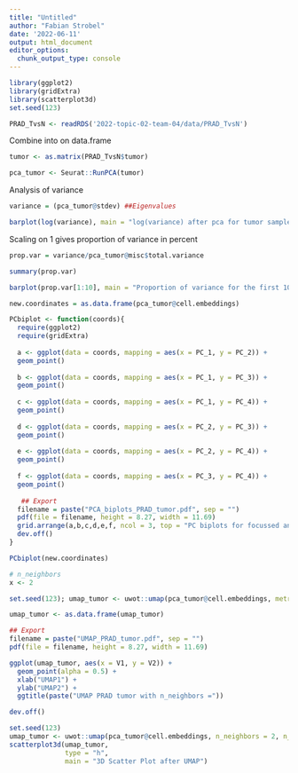 ```yaml
---
title: "Untitled"
author: "Fabian Strobel"
date: '2022-06-11'
output: html_document
editor_options: 
  chunk_output_type: console
---
```


```r
library(ggplot2)
library(gridExtra)
library(scatterplot3d)
set.seed(123)
```

```r
PRAD_TvsN <- readRDS('2022-topic-02-team-04/data/PRAD_TvsN')
```

Combine into on data.frame
```r
tumor <- as.matrix(PRAD_TvsN$tumor)
```

```r
pca_tumor <- Seurat::RunPCA(tumor)
```

Analysis of variance
```r
variance = (pca_tumor@stdev) ##Eigenvalues

barplot(log(variance), main = "log(variance) after pca for tumor samples of PRAD dataset", xlab = "PC_i", ylab = "log(variance)")
```

Scaling on 1 gives proportion of variance in percent
```r
prop.var = variance/pca_tumor@misc$total.variance

summary(prop.var)

barplot(prop.var[1:10], main = "Proportion of variance for the first 10 PCs", xlab = "PCs", ylab = "Proportion of variance")
```

```r
new.coordinates = as.data.frame(pca_tumor@cell.embeddings)

PCbiplot <- function(coords){
  require(ggplot2)
  require(gridExtra)
  
  a <- ggplot(data = coords, mapping = aes(x = PC_1, y = PC_2)) +
  geom_point()
  
  b <- ggplot(data = coords, mapping = aes(x = PC_1, y = PC_3)) +
  geom_point()
  
  c <- ggplot(data = coords, mapping = aes(x = PC_1, y = PC_4)) +
  geom_point()
  
  d <- ggplot(data = coords, mapping = aes(x = PC_2, y = PC_3)) +
  geom_point()
          
  e <- ggplot(data = coords, mapping = aes(x = PC_2, y = PC_4)) +
  geom_point()
  
  f <- ggplot(data = coords, mapping = aes(x = PC_3, y = PC_4)) +
  geom_point()
  
   ## Export
  filename = paste("PCA_biplots_PRAD_tumor.pdf", sep = "")
  pdf(file = filename, height = 8.27, width = 11.69)
  grid.arrange(a,b,c,d,e,f, ncol = 3, top = "PC biplots for focussed analysis (tumor)")
  dev.off()
}

PCbiplot(new.coordinates)
```

```r
# n_neighbors
x <- 2

set.seed(123); umap_tumor <- uwot::umap(pca_tumor@cell.embeddings, metric = "cosine", n_components = 2)

umap_tumor <- as.data.frame(umap_tumor)

## Export
filename = paste("UMAP_PRAD_tumor.pdf", sep = "")
pdf(file = filename, height = 8.27, width = 11.69)

ggplot(umap_tumor, aes(x = V1, y = V2)) + 
  geom_point(alpha = 0.5) +
  xlab("UMAP1") +
  ylab("UMAP2") +
  ggtitle(paste("UMAP PRAD tumor with n_neighbors ="))

dev.off()
```

```r
set.seed(123)
umap_tumor <- uwot::umap(pca_tumor@cell.embeddings, n_neighbors = 2, n_components = 3)
scatterplot3d(umap_tumor,
              type = "h",
              main = "3D Scatter Plot after UMAP")
```
